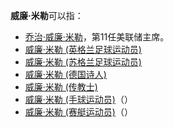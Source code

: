'''威廉·米勒'''可以指：
* [[乔治·威廉·米勒|乔治·威廉·米勒]]，第11任美联储主席。
* [[威廉·米勒_(英格兰足球运动员)|威廉·米勒 (英格兰足球运动员)]]
* [[威廉·米勒_(苏格兰足球运动员)|威廉·米勒 (苏格兰足球运动员)]]
* [[威廉·米勒_(德国诗人)|威廉·米勒 (德国诗人)]]
* [[威廉·米勒_(传教士)|威廉·米勒 (传教士)]]
* [[威廉·米勒_(手球运动员)|威廉·米勒 (手球运动员)]]（{{lang-de|Wilhelm Müller}}）
* [[威廉·米勒_(赛艇运动员)|威廉·米勒 (赛艇运动员)]]（{{lang-en|William Miller}}）

{{Disambiguation|Cat=四字人名译名消歧义}}